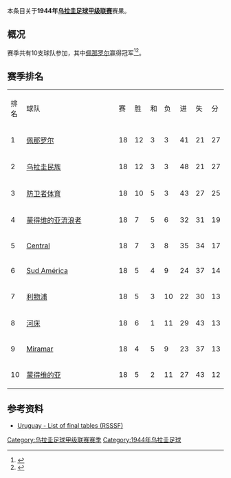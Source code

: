 本条目关于'''1944年[[乌拉圭足球甲级联赛|乌拉圭足球甲级联赛]]'''赛果。

==概况==
赛季共有10支球队参加，其中[[佩那罗尔足球俱乐部|佩那罗尔]]赢得冠军<ref>{{Cite web |url=http://www.campeoesdofutebol.com.br/uruguai.html |title=Campeoesdofutebol.com.br |accessdate=2017-08-25 |archive-date=2017-08-25 |archive-url=https://web.archive.org/web/20170825064212/http://www.campeoesdofutebol.com.br/uruguai.html |dead-url=no }}</ref><ref>{{Cite web |url=http://www.sobrefutbol.com/torneos/torneo_uruguayo.htm |title=Sobrefutbol.com |accessdate=2017-08-25 |archive-date=2017-08-25 |archive-url=https://web.archive.org/web/20170825063006/http://www.sobrefutbol.com/torneos/torneo_uruguayo.htm |dead-url=no }}</ref>。

==赛季排名==
{| class="wikitable" style="text-align:center;"
|排名||style="width:15em"|球队||赛||胜||和||负||进||失||分
|-
|1||align="left"|[[佩那罗尔足球俱乐部|佩那罗尔]]||18||12||3||3||41||21||27
|-
|2||align="left"|[[民族足球俱乐部|乌拉圭民族]]||18||12||3||3||48||21||27
|-
|3||align="left"|[[防卫者体育|防卫者体育]]||18||10||5||3||43||27||25
|-
|4||align="left"|[[蒙得维的亚流浪者足球俱乐部|蒙得维的亚流浪者]]||18||7||5||6||32||31||19
|-
|5||align="left"|[[Central_Español|Central]]||18||7||3||8||35||34||17
|-
|6||align="left"|[[Sud_América|Sud América]]||18||5||4||9||24||37||14
|-
|7||align="left"|[[利物浦足球俱乐部_(乌拉圭)|利物浦]]||18||5||3||10||22||30||13
|-
|8||align="left"|[[河床竞技俱乐部_(乌拉圭)|河床]]||18||6||1||11||29||43||13
|-
|9||align="left"|[[Miramar_Misiones|Miramar]]||18||4||5||9||23||37||13
|-
|10||align="left"|[[蒙得维的亚竞赛俱乐部|蒙得维的亚]]||18||5||2||11||27||43||12
|}

==参考资料==
{{reflist}}

*[http://www.rsssf.com/tablesu/uruhist.html Uruguay - List of final tables (RSSSF)]{{Wayback|url=http://www.rsssf.com/tablesu/uruhist.html |date=20100102114932 }}

{{Primera División Uruguaya seasons}}


[[Category:乌拉圭足球甲级联赛赛季|Category:乌拉圭足球甲级联赛赛季]]
[[Category:1944年乌拉圭足球|Category:1944年乌拉圭足球]]